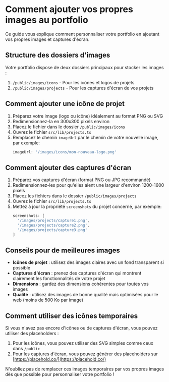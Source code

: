 # Comment ajouter vos propres images au portfolio

Ce guide vous explique comment personnaliser votre portfolio en ajoutant vos propres images et captures d'écran.

## Structure des dossiers d'images

Votre portfolio dispose de deux dossiers principaux pour stocker les images :

1. `/public/images/icons` - Pour les icônes et logos de projets
2. `/public/images/projects` - Pour les captures d'écran de vos projets

## Comment ajouter une icône de projet

1. Préparez votre image (logo ou icône) idéalement au format PNG ou SVG
2. Redimensionnez-la en 300x300 pixels environ
3. Placez le fichier dans le dossier `/public/images/icons`
4. Ouvrez le fichier `src/lib/projects.ts`
5. Remplacez le chemin `imageUrl` par le chemin de votre nouvelle image, par exemple:
   ```typescript
   imageUrl: '/images/icons/mon-nouveau-logo.png'
   ```

## Comment ajouter des captures d'écran

1. Préparez vos captures d'écran (format PNG ou JPG recommandé)
2. Redimensionnez-les pour qu'elles aient une largeur d'environ 1200-1600 pixels
3. Placez les fichiers dans le dossier `/public/images/projects`
4. Ouvrez le fichier `src/lib/projects.ts`
5. Mettez à jour la propriété `screenshots` du projet concerné, par exemple:
   ```typescript
   screenshots: [
     '/images/projects/capture1.png',
     '/images/projects/capture2.png',
     '/images/projects/capture3.png'
   ]
   ```

## Conseils pour de meilleures images

- **Icônes de projet** : utilisez des images claires avec un fond transparent si possible
- **Captures d'écran** : prenez des captures d'écran qui montrent clairement les fonctionnalités de votre projet
- **Dimensions** : gardez des dimensions cohérentes pour toutes vos images
- **Qualité** : utilisez des images de bonne qualité mais optimisées pour le web (moins de 500 Ko par image)

## Comment utiliser des icônes temporaires

Si vous n'avez pas encore d'icônes ou de captures d'écran, vous pouvez utiliser des placeholders :

1. Pour les icônes, vous pouvez utiliser des SVG simples comme ceux dans `/public`
2. Pour les captures d'écran, vous pouvez générer des placeholders sur [https://placehold.co/](https://placehold.co/)

N'oubliez pas de remplacer ces images temporaires par vos propres images dès que possible pour personnaliser votre portfolio ! 